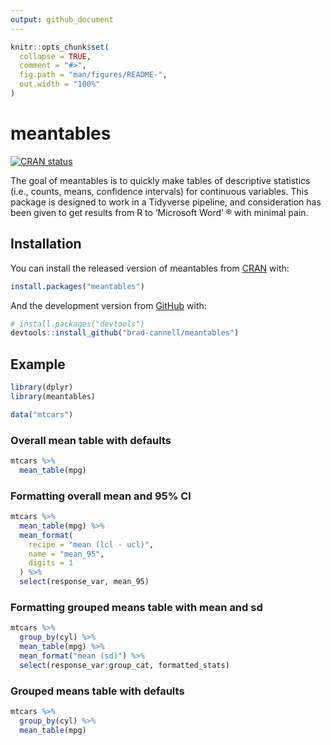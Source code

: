 ```yaml
---
output: github_document
---
```


<!-- README.md is generated from README.Rmd. Please edit that file -->

```r
knitr::opts_chunk$set(
  collapse = TRUE,
  comment = "#>",
  fig.path = "man/figures/README-",
  out.width = "100%"
)
```

# meantables

<!-- badges: start -->
[![CRAN status](https://www.r-pkg.org/badges/version/meantables)](https://cran.r-project.org/package=meantables)
<!-- badges: end -->

The goal of meantables is to quickly make tables of descriptive statistics (i.e., counts, means, confidence intervals) for continuous variables. This package is designed to work in a Tidyverse pipeline, and consideration has been given to get results from R to 'Microsoft Word' ® with minimal pain.

## Installation

You can install the released version of meantables from [CRAN](https://CRAN.R-project.org) with:

``` r
install.packages("meantables")
```

And the development version from [GitHub](https://github.com/) with:

``` r
# install.packages("devtools")
devtools::install_github("brad-cannell/meantables")
```
## Example

```r
library(dplyr)
library(meantables)
```

```r
data("mtcars")
```

### Overall mean table with defaults

```r
mtcars %>% 
  mean_table(mpg)
```

### Formatting overall mean and 95% CI

```r
mtcars %>%
  mean_table(mpg) %>%
  mean_format(
    recipe = "mean (lcl - ucl)",
    name = "mean_95",
    digits = 1
  ) %>% 
  select(response_var, mean_95)
```

### Formatting grouped means table with mean and sd

```r
mtcars %>%
  group_by(cyl) %>%
  mean_table(mpg) %>%
  mean_format("mean (sd)") %>% 
  select(response_var:group_cat, formatted_stats)
```

### Grouped means table with defaults

```r
mtcars %>% 
  group_by(cyl) %>% 
  mean_table(mpg)
```
